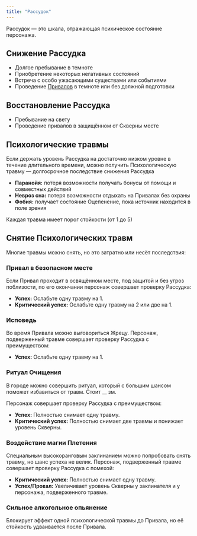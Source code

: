 ```yaml
---
title: "Рассудок"
---
```


Рассудок — это шкала, отражающая психическое состояние персонажа.

## Снижение Рассудка

- Долгое пребывание в темноте
- Приобретение некоторых негативных состояний
- Встреча с особо ужасающими существами или событиями
- Проведение [Привалов](/mechanics/halt) в темноте или без должной подготовки

## Восстановление Рассудка

- Пребывание на свету
- Проведение привалов в защищённом от Скверны месте

## Психологические травмы

Если держать уровень Рассудка на достаточно низком уровне в течение длительного времени, можно получить Психологическую травму — долгосрочное последствие снижения Рассудка

- **Паранойя:** потеря возможности получать бонусы от помощи и совместных действий
- **Невроз сна:** потеря возможности отдыхать на Привалах без охраны
- **Фобия:** получает состояние Оцепенение, пока источник находится в поле зрения

Каждая травма имеет порог стойкости (от 1 до 5)

## Снятие Психологических травм

Многие травмы можно снять, но это затратно или несёт последствия:

### Привал в безопасном месте

Если Привал проходит в освящённом месте, под защитой и без угроз поблизости, по его окончании персонаж совершает проверку Рассудка:

- **Успех:** Ослабьте одну травму на 1.
- **Критический успех:** Ослабьте одну травму на 2 или две на 1.

### Исповедь

Во время Привала можно выговориться Жрецу. Персонаж, подверженный травме совершает проверку Рассудка с преимуществом:

- **Успех:** Ослабьте одну травму на 1.

### Ритуал Очищения

В городе можно совершить ритуал, который с большим шансом поможет избавиться от травм. Стоит __ зм.

Персонаж совершает проверку Рассудка с преимуществом:

- **Успех:** Полностью снимает одну травму.
- **Критический успех:** Полностью снимает две травмы и понижает уровень Скверны.

### Воздействие магии Плетения

Специальным высокоранговым заклинанием можно попробовать снять травму, но шанс успеха не велик. Персонаж, подверженный травме совершает проверку Рассудка с помехой:

- **Критический успех:** Полностью снимает одну травму.
- **Успех/Провал:** Увеличивает уровень Скверны у заклинателя и у персонажа, подверженного травме.

### Сильное алкогольное опьянение

Блокирует эффект одной психологической травмы до Привала, но её стойкость удваивается после Привала.
